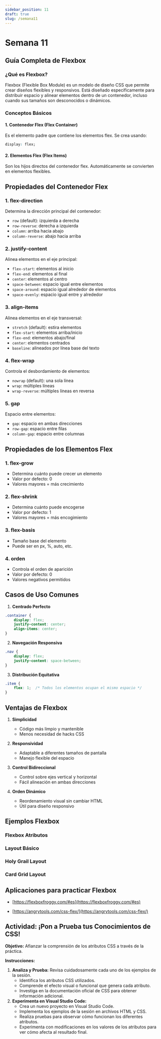 ```yaml
---
sidebar_position: 11
draft: true
slug: /semana11
---
```


# Semana 11

## Guía Completa de Flexbox

### ¿Qué es Flexbox?
Flexbox (Flexible Box Module) es un modelo de diseño CSS que permite crear diseños flexibles y responsivos. Está diseñado específicamente para distribuir espacio y alinear elementos dentro de un contenedor, incluso cuando sus tamaños son desconocidos o dinámicos.

### Conceptos Básicos

#### 1. Contenedor Flex (Flex Container)
Es el elemento padre que contiene los elementos flex. Se crea usando:
```css
display: flex;
```

#### 2. Elementos Flex (Flex Items)
Son los hijos directos del contenedor flex. Automáticamente se convierten en elementos flexibles.

## Propiedades del Contenedor Flex

### 1. flex-direction
Determina la dirección principal del contenedor:
- `row` (default): izquierda a derecha
- `row-reverse`: derecha a izquierda
- `column`: arriba hacia abajo
- `column-reverse`: abajo hacia arriba

### 2. justify-content
Alinea elementos en el eje principal:
- `flex-start`: elementos al inicio
- `flex-end`: elementos al final
- `center`: elementos al centro
- `space-between`: espacio igual entre elementos
- `space-around`: espacio igual alrededor de elementos
- `space-evenly`: espacio igual entre y alrededor

### 3. align-items
Alinea elementos en el eje transversal:
- `stretch` (default): estira elementos
- `flex-start`: elementos arriba/inicio
- `flex-end`: elementos abajo/final
- `center`: elementos centrados
- `baseline`: alineados por línea base del texto

### 4. flex-wrap
Controla el desbordamiento de elementos:
- `nowrap` (default): una sola línea
- `wrap`: múltiples líneas
- `wrap-reverse`: múltiples líneas en reversa

### 5. gap
Espacio entre elementos:
- `gap`: espacio en ambas direcciones
- `row-gap`: espacio entre filas
- `column-gap`: espacio entre columnas

## Propiedades de los Elementos Flex

### 1. flex-grow
- Determina cuánto puede crecer un elemento
- Valor por defecto: 0
- Valores mayores = más crecimiento

### 2. flex-shrink
- Determina cuánto puede encogerse
- Valor por defecto: 1
- Valores mayores = más encogimiento

### 3. flex-basis
- Tamaño base del elemento
- Puede ser en px, %, auto, etc.

### 4. orden
- Controla el orden de aparición
- Valor por defecto: 0
- Valores negativos permitidos

## Casos de Uso Comunes

1. **Centrado Perfecto**
```css
.container {
    display: flex;
    justify-content: center;
    align-items: center;
}
```

2. **Navegación Responsiva**
```css
.nav {
    display: flex;
    justify-content: space-between;
}
```

3. **Distribución Equitativa**
```css
.item {
    flex: 1;  /* Todos los elementos ocupan el mismo espacio */
}
```

## Ventajas de Flexbox

1. **Simplicidad**
   - Código más limpio y mantenible
   - Menos necesidad de hacks CSS

2. **Responsividad**
   - Adaptable a diferentes tamaños de pantalla
   - Manejo flexible del espacio

3. **Control Bidireccional**
   - Control sobre ejes vertical y horizontal
   - Fácil alineación en ambas direcciones

4. **Orden Dinámico**
   - Reordenamiento visual sin cambiar HTML
   - Útil para diseño responsivo

## Ejemplos Flexbox

### Flexbox Atributos

<CodePenEmbed 
  slugHash="xxvRRaP"
  user="jhon-valencia-the-encoder"
  title="Flexbox"
  height={300}
/>

### Layout Básico

<CodePenEmbed 
  slugHash="MWNbbxJ"
  user="jhon-valencia-the-encoder"
  title="Layout Básico"
  height={300}
/>

### Holy Grail Layout

<CodePenEmbed 
  slugHash="qBeqqwY"
  user="jhon-valencia-the-encoder"
  title="Holy Grail Layout"
  height={300}
/>

### Card Grid Layout

<CodePenEmbed 
  slugHash="LYwbboB"
  user="jhon-valencia-the-encoder"
  title="Card Grid Layout"
  height={300}
/>

## Aplicaciones para practicar Flexbox

- [https://flexboxfroggy.com/#es](https://flexboxfroggy.com/#es)

- [https://angrytools.com/css-flex/](https://angrytools.com/css-flex/)

## Actividad: ¡Pon a Prueba tus Conocimientos de CSS!

**Objetivo:** Afianzar la comprensión de los atributos CSS a través de la práctica.

**Instrucciones:**

1. **Analiza y Prueba:** Revisa cuidadosamente cada uno de los ejemplos de la sesión. 
   - Identifica los atributos CSS utilizados.
   - Comprende el efecto visual o funcional que genera cada atributo.
   - Investiga en la documentación oficial de CSS para obtener información adicional.
2. **Experimenta en Visual Studio Code:** 
   - Crea un nuevo proyecto en Visual Studio Code.
   - Implementa los ejemplos de la sesión en archivos HTML y CSS.
   - Realiza pruebas para observar cómo funcionan los diferentes atributos.
   - Experimenta con modificaciones en los valores de los atributos para ver cómo afecta al resultado final.